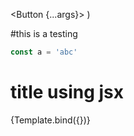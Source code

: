 
<Meta title="Testing MDX" component={Button}/>

<style>
  {
    `
    .jsx-title {
      color: blue
    }
    `
  }
</style>

  <Button {...args}></Button>
)

#this is a testing

```js
const a = 'abc'
```

<h1 className='jsx-title'>title using jsx</h1>

<Canvas>
  <Story 
    name='basic button'
    args={{
      children: 'default button'
    }}
  >
    {Template.bind({})}
  </Story>
</Canvas>